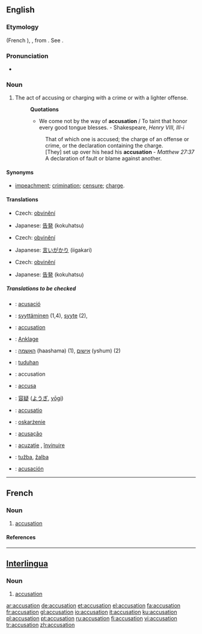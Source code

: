 ==English==

===Etymology===
{{OF.}} {{term|acusation|lang=fro}} (French {{term|accusation|lang=fr}}), {{L.}} {{term|accusatio|lang=la}}, from {{term|accusare|lang=la}}. See {{term|accuse}}.

===Pronunciation===
*{{audio|en-us-accusation.ogg|Audio (US)}}
*:{{rhymes|eɪʃǝn}}

===Noun===
{{en-noun}}

# The act of accusing or charging with a crime or with a lighter offense.
#:'''Quotations'''
#:*We come not by the way of '''accusation''' / To taint that honor every good tongue blesses. - Shakespeare, ''Henry VIII, III-i''
#:: That of which one is accused; the charge of an offense or crime, or the declaration containing the charge.
#:: [They] set up over his head his '''accusation''' - ''Matthew 27:37''
#:: A declaration of fault or blame against another.

====Synonyms====
*[[impeachment]]; [[crimination]]; [[censure]]; [[charge]].

====Translations====
{{trans-top|act of accusing or charging with a crime}}
*Czech: [[obvinění]] {{n}}
{{trans-mid}}
*Japanese: [[告発]] (kokuhatsu)
{{trans-bottom}}

{{trans-top|that of which one is accused}}
*Czech: [[obvinění]] {{n}}
{{trans-mid}}
*Japanese: [[言いがかり]] (iigakari)
{{trans-bottom}}

{{trans-top|declaration of fault or blame against another}}
*Czech: [[obvinění]] {{n}}
{{trans-mid}}
*Japanese: [[告発]] (kokuhatsu)
{{trans-bottom}}

=====Translations to be checked=====
{{checktrans}}
<!--added {{ttbc}}s here.-->
{{trans-top|to be categorized}}
*{{ttbc|Catalan}}: [[acusació]] {{f}}
*{{ttbc|Finnish}}: [[syyttäminen]] (1,4), [[syyte]] (2),
*{{ttbc|French}}: [[#French|accusation]] {{f}}
*{{ttbc|German}}: [[Anklage]] {{f}}
*{{ttbc|Hebrew}}: [[האשמה]] (haashama) {{f}} (1), [[אישום]] (yshum) {{m}} (2)
*{{ttbc|Indonesian}}: [[tuduh]]an
*{{ttbc|Interlingua}}: accusation
*{{ttbc|Italian}}: [[accusa]] {{f}}
{{trans-mid}}
*{{ttbc|Japanese}}: [[容疑]] ([[ようぎ]], [[yōgi]])
*{{ttbc|Latin}}: [[accusatio]]
*{{ttbc|Polish}}: [[oskarżenie]] {{n}}
*{{ttbc|Portuguese}}: [[acusação]] {{f}}
*{{ttbc|Romanian}}: [[acuzaţie]] {{f}}, [[învinuire]] {{f}}
*{{ttbc|Serbian}}: [[tužba]], [[žalba]]
*{{ttbc|Spanish}}: [[acusación]] {{f}}
{{trans-bottom}}

----

==French==

===Noun===
{{fr-noun|f}}

# [[#English|accusation]]

====References====
{{R:DAF8}}

----

==[[Interlingua]]==

===Noun===
{{ia-noun|es}}

# [[#English|accusation]]

[[ar:accusation]]
[[de:accusation]]
[[et:accusation]]
[[el:accusation]]
[[fa:accusation]]
[[fr:accusation]]
[[gl:accusation]]
[[io:accusation]]
[[it:accusation]]
[[ku:accusation]]
[[pl:accusation]]
[[pt:accusation]]
[[ru:accusation]]
[[fi:accusation]]
[[vi:accusation]]
[[tr:accusation]]
[[zh:accusation]]
